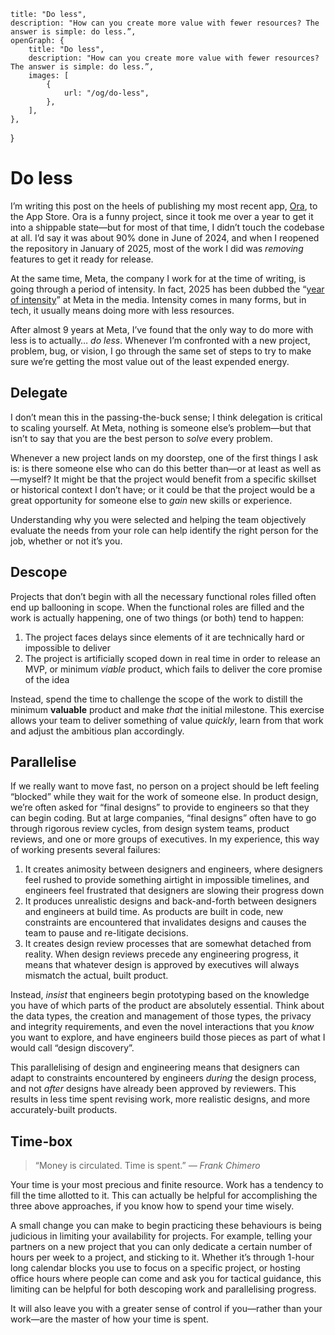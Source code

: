	title: "Do less",
	description: "How can you create more value with fewer resources? The answer is simple: do less.”,
	openGraph: {
		title: "Do less",
		description: "How can you create more value with fewer resources? The answer is simple: do less.”,
		images: [
			{
				url: "/og/do-less",
			},
		],
	},
}

# Do less

I’m writing this post on the heels of publishing my most recent app, [Ora](https://ora.daneden.me), to the App Store. Ora is a funny project, since it took me over a year to get it into a shippable state—but for most of that time, I didn’t touch the codebase at all. I’d say it was about 90% done in June of 2024, and when I reopened the repository in January of 2025, most of the work I did was _removing_ features to get it ready for release.

At the same time, Meta, the company I work for at the time of writing, is going through a period of intensity. In fact, 2025 has been dubbed the “[year of intensity](https://www.businessinsider.com/meta-low-performers-cut-employee-reaction-mark-zuckerberg#:~:text='Year%20of%20intensity'%3A%20Meta,plans%20to%20cut%20low%20performers&text=Meta%20said%20in%20internal%20memos,a%20%22pretty%20rough%22%20week)” at Meta in the media. Intensity comes in many forms, but in tech, it usually means doing more with less resources. 

After almost 9 years at Meta, I’ve found that the only way to do more with less is to actually… _do less_. Whenever I’m confronted with a new project, problem, bug, or vision, I go through the same set of steps to try to make sure we’re getting the most value out of the least expended energy.

## Delegate
I don’t mean this in the passing-the-buck sense; I think delegation is critical to scaling yourself. At Meta, nothing is someone else’s problem—but that isn’t to say that you are the best person to _solve_ every problem. 

Whenever a new project lands on my doorstep, one of the first things I ask is: is there someone else who can do this better than—or at least as well as—myself? It might be that the project would benefit from a specific skillset or historical context I don’t have; or it could be that the project would be a great opportunity for someone else to _gain_ new skills or experience.

Understanding why you were selected and helping the team objectively evaluate the needs from your role can help identify the right person for the job, whether or not it’s you.

## Descope
Projects that don’t begin with all the necessary functional roles filled often end up ballooning in scope. When the functional roles are filled and the work is actually happening, one of two things (or both) tend to happen:

1. The project faces delays since elements of it are technically hard or impossible to deliver
2. The project is artificially scoped down in real time in order to release an MVP, or minimum _viable_ product, which fails to deliver the core promise of the idea

Instead, spend the time to challenge the scope of the work to distill the minimum **valuable** product and make _that_ the initial milestone. This exercise allows your team to deliver something of value _quickly_, learn from that work and adjust the ambitious plan accordingly.

## Parallelise
If we really want to move fast, no person on a project should be left feeling “blocked” while they wait for the work of someone else. In product design, we’re often asked for “final designs” to provide to engineers so that they can begin coding. But at large companies, “final designs” often have to go through rigorous review cycles, from design system teams, product reviews, and one or more groups of executives. In my experience, this way of working presents several failures:

1. It creates animosity between designers and engineers, where designers feel rushed to provide something airtight in impossible timelines, and engineers feel frustrated that designers are slowing their progress down
2. It produces unrealistic designs and back-and-forth between designers and engineers at build time. As products are built in code, new constraints are encountered that invalidates designs and causes the team to pause and re-litigate decisions.
3. It creates design review processes that are somewhat detached from reality. When design reviews precede any engineering progress, it means that whatever design is approved by executives will always mismatch the actual, built product.

Instead, *insist* that engineers begin prototyping based on the knowledge you have of which parts of the product are absolutely essential. Think about the data types, the creation and management of those types, the privacy and integrity requirements, and even the novel interactions that you _know_ you want to explore, and have engineers build those pieces as part of what I would call “design discovery”. 

This parallelising of design and engineering means that designers can adapt to constraints encountered by engineers _during_ the design process, and not _after_ designs have already been approved by reviewers. This results in less time spent revising work, more realistic designs, and more accurately-built products.

## Time-box

> “Money is circulated. Time is spent.”
> *— Frank Chimero*

Your time is your most precious and finite resource. Work has a tendency to fill the time allotted to it. This can actually be helpful for accomplishing the three above approaches, if you know how to spend your time wisely.

A small change you can make to begin practicing these behaviours is being judicious in limiting your availability for projects. For example, telling your partners on a new project that you can only dedicate a certain number of hours per week to a project, and sticking to it. Whether it’s through 1-hour long calendar blocks you use to focus on a specific project, or hosting office hours where people can come and ask you for tactical guidance, this limiting can be helpful for both descoping work and parallelising progress.

It will also leave you with a greater sense of control if you—rather than your work—are the master of how your time is spent.
